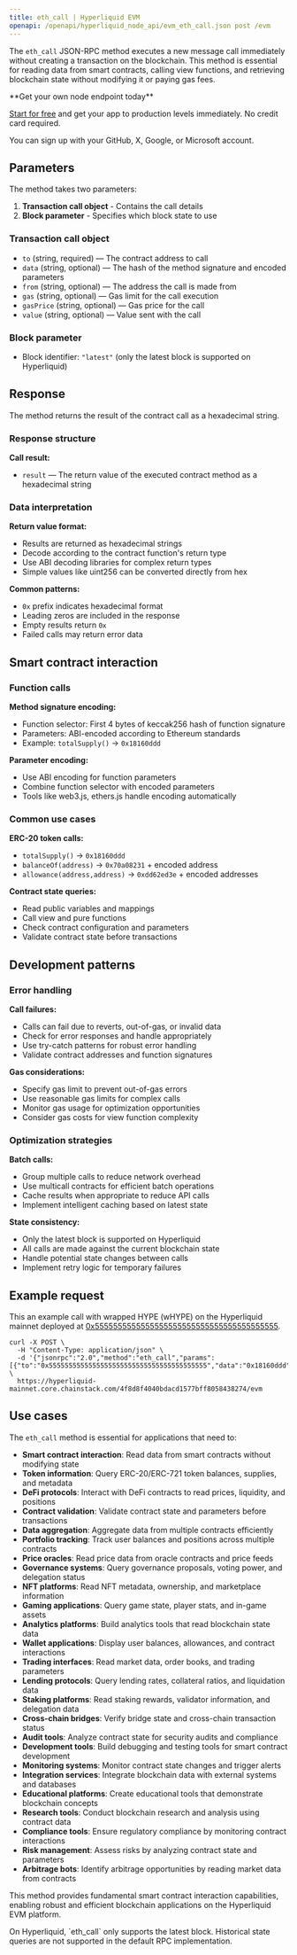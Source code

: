 ```yaml
---
title: eth_call | Hyperliquid EVM
openapi: /openapi/hyperliquid_node_api/evm_eth_call.json post /evm
---
```


The `eth_call` JSON-RPC method executes a new message call immediately without creating a transaction on the blockchain. This method is essential for reading data from smart contracts, calling view functions, and retrieving blockchain state without modifying it or paying gas fees.

<Check>
**Get your own node endpoint today**

[Start for free](https://console.chainstack.com/) and get your app to production levels immediately. No credit card required.

You can sign up with your GitHub, X, Google, or Microsoft account.
</Check>

## Parameters

The method takes two parameters:

1. **Transaction call object** - Contains the call details
2. **Block parameter** - Specifies which block state to use

### Transaction call object

* `to` (string, required) — The contract address to call
* `data` (string, optional) — The hash of the method signature and encoded parameters
* `from` (string, optional) — The address the call is made from
* `gas` (string, optional) — Gas limit for the call execution
* `gasPrice` (string, optional) — Gas price for the call
* `value` (string, optional) — Value sent with the call

### Block parameter

* Block identifier: `"latest"` (only the latest block is supported on Hyperliquid)

## Response

The method returns the result of the contract call as a hexadecimal string.

### Response structure

**Call result:**
- `result` — The return value of the executed contract method as a hexadecimal string

### Data interpretation

**Return value format:**
- Results are returned as hexadecimal strings
- Decode according to the contract function's return type
- Use ABI decoding libraries for complex return types
- Simple values like uint256 can be converted directly from hex

**Common patterns:**
- `0x` prefix indicates hexadecimal format
- Leading zeros are included in the response
- Empty results return `0x`
- Failed calls may return error data

## Smart contract interaction

### Function calls

**Method signature encoding:**
- Function selector: First 4 bytes of keccak256 hash of function signature
- Parameters: ABI-encoded according to Ethereum standards
- Example: `totalSupply()` → `0x18160ddd`

**Parameter encoding:**
- Use ABI encoding for function parameters
- Combine function selector with encoded parameters
- Tools like web3.js, ethers.js handle encoding automatically

### Common use cases

**ERC-20 token calls:**
- `totalSupply()` → `0x18160ddd`
- `balanceOf(address)` → `0x70a08231` + encoded address
- `allowance(address,address)` → `0xdd62ed3e` + encoded addresses

**Contract state queries:**
- Read public variables and mappings
- Call view and pure functions
- Check contract configuration and parameters
- Validate contract state before transactions

## Development patterns

### Error handling

**Call failures:**
- Calls can fail due to reverts, out-of-gas, or invalid data
- Check for error responses and handle appropriately
- Use try-catch patterns for robust error handling
- Validate contract addresses and function signatures

**Gas considerations:**
- Specify gas limit to prevent out-of-gas errors
- Use reasonable gas limits for complex calls
- Monitor gas usage for optimization opportunities
- Consider gas costs for view function complexity

### Optimization strategies

**Batch calls:**
- Group multiple calls to reduce network overhead
- Use multicall contracts for efficient batch operations
- Cache results when appropriate to reduce API calls
- Implement intelligent caching based on latest state

**State consistency:**
- Only the latest block is supported on Hyperliquid
- All calls are made against the current blockchain state
- Handle potential state changes between calls
- Implement retry logic for temporary failures

## Example request

This an example call with wrapped HYPE (wHYPE) on the Hyperliquid mainnet deployed at [0x5555555555555555555555555555555555555555](https://hyperevmscan.io/token/0x5555555555555555555555555555555555555555).

```shell Shell
curl -X POST \
  -H "Content-Type: application/json" \
  -d '{"jsonrpc":"2.0","method":"eth_call","params":[{"to":"0x5555555555555555555555555555555555555555","data":"0x18160ddd"},"latest"],"id":1}' \
  https://hyperliquid-mainnet.core.chainstack.com/4f8d8f4040bdacd1577bff8058438274/evm
```

## Use cases

The `eth_call` method is essential for applications that need to:

* **Smart contract interaction**: Read data from smart contracts without modifying state
* **Token information**: Query ERC-20/ERC-721 token balances, supplies, and metadata
* **DeFi protocols**: Interact with DeFi contracts to read prices, liquidity, and positions
* **Contract validation**: Validate contract state and parameters before transactions
* **Data aggregation**: Aggregate data from multiple contracts efficiently
* **Portfolio tracking**: Track user balances and positions across multiple contracts
* **Price oracles**: Read price data from oracle contracts and price feeds
* **Governance systems**: Query governance proposals, voting power, and delegation status
* **NFT platforms**: Read NFT metadata, ownership, and marketplace information
* **Gaming applications**: Query game state, player stats, and in-game assets
* **Analytics platforms**: Build analytics tools that read blockchain state data
* **Wallet applications**: Display user balances, allowances, and contract interactions
* **Trading interfaces**: Read market data, order books, and trading parameters
* **Lending protocols**: Query lending rates, collateral ratios, and liquidation data
* **Staking platforms**: Read staking rewards, validator information, and delegation data
* **Cross-chain bridges**: Verify bridge state and cross-chain transaction status
* **Audit tools**: Analyze contract state for security audits and compliance
* **Development tools**: Build debugging and testing tools for smart contract development
* **Monitoring systems**: Monitor contract state changes and trigger alerts
* **Integration services**: Integrate blockchain data with external systems and databases
* **Educational platforms**: Create educational tools that demonstrate blockchain concepts
* **Research tools**: Conduct blockchain research and analysis using contract data
* **Compliance tools**: Ensure regulatory compliance by monitoring contract interactions
* **Risk management**: Assess risks by analyzing contract state and parameters
* **Arbitrage bots**: Identify arbitrage opportunities by reading market data from contracts

This method provides fundamental smart contract interaction capabilities, enabling robust and efficient blockchain applications on the Hyperliquid EVM platform.

<Note>
On Hyperliquid, `eth_call` only supports the latest block. Historical state queries are not supported in the default RPC implementation.
</Note>